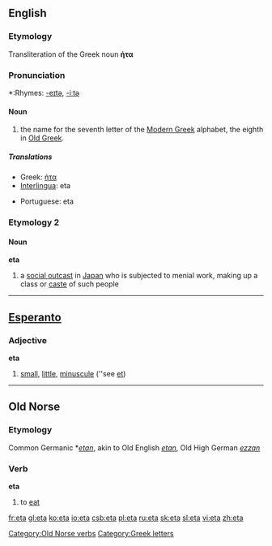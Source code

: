 {{see|ETA}}
{{letter_disp2|zeta|[[image:Greek_uc_eta.png|41px]][[image:Greek_lc_eta.png|28px]] |theta|ήτα|Η|η}}
==English==
===Etymology===
Transliteration of the Greek noun '''ήτα'''

===Pronunciation===
*:Rhymes: [[Rhymes:English:-eɪtə|-eɪtə]], [[Rhymes:English:-iːtə|-iːtə]]

====Noun====
{{en-noun-reg}}

# the name for the seventh letter of the [[Modern Greek]] alphabet, the eighth in [[Old Greek]].

=====Translations=====
{{top}}
*Greek: [[ήτα]] {{n}}
*[[Interlingua]]: eta
{{mid}}
*Portuguese: eta {{m}}
{{bottom}}

===Etymology 2===
{{etystub}}

====Noun====
'''eta'''

#a [[social outcast]] in [[Japan]] who is subjected to menial work, making up a class or [[caste]] of such people

----

==[[Esperanto]]==
===Adjective===
'''eta'''

#[[small]], [[little]], [[minuscule]] (''see [[et#Esperanto|et]])

----

==Old Norse==
===Etymology===
Common Germanic *''[[etan]]'', akin to Old English ''[[etan]]'', Old High German ''[[ezzan]]''
===Verb===
'''eta'''

# to [[eat]]

[[Category:Old Norse verbs]]

[[Category:Greek letters]]

[[fr:eta]]
[[gl:eta]]
[[ko:eta]]
[[io:eta]]
[[csb:eta]]
[[pl:eta]]
[[ru:eta]]
[[sk:eta]]
[[sl:eta]]
[[vi:eta]]
[[zh:eta]]